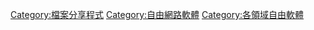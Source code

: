 [[Category:檔案分享程式|Category:檔案分享程式]]
[[Category:自由網路軟體|Category:自由網路軟體]]
[[Category:各領域自由軟體|Category:各領域自由軟體]]